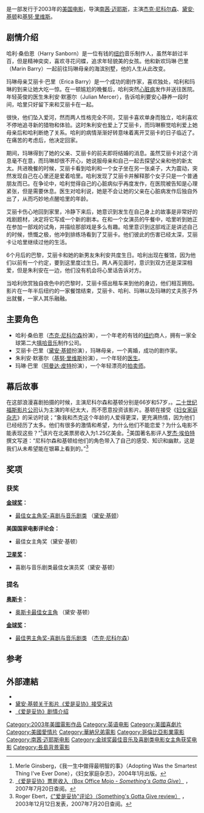 {{noteTA
|T=zh-hans:爱是妥协;zh-hk:玩轉男人心;zh-tw:愛你在心眼難開;
|G1=Show
|G2=Movie
}}
{{Infobox_Film
| name           = 爱是妥协
|original_name   = ''Something's Gotta Give''
| image          = Somethings gotta give.jpg
| image_size     = 
| caption        = 《爱是妥协》电影海报
| director       = [[南茜·迈耶斯|南茜·迈耶斯]]
| producer       = 
| writer         = [[南茜·迈耶斯|南茜·迈耶斯]]
| starring       = [[杰克·尼科尔森|杰克·尼科尔森]]<br />[[黛安·基顿|黛安·基顿]]<br />[[基努·里维斯|基努·里维斯]]<br />[[法蘭西絲·麥朵曼|法蘭西絲·麥朵曼]]<br />[[阿曼达·皮特|阿曼达·皮特]]
| music          = [[汉斯·季默|汉斯·季默]]
| cinematography = 
| editing        = [[乔·哈辛|乔·哈辛]]
| distributor    = 美国地区：<br />[[索尼影视娱乐|索尼影视娱乐]]<br />[[哥伦比亚影业公司|哥伦比亚影业公司]]<br />美国以外地区：<br />[[华纳兄弟|华纳兄弟]]
| released       = 2003年12月12日 
| runtime        = 128分钟
| country        = {{USA}}
| language       = [[英语|英语]]
| budget = 
| imdb_id = 0337741
| tw_name        = 愛你在心眼難開
| cn_name        = 爱是妥协
| hk_name        = 玩轉男人心
|}}

{{作品名稱|name=''Something's Gotta Give''|hk=玩轉男人心|tw=愛你在心眼難開|cn=爱是妥协}}是一部发行于2003年的[[美国电影|美国电影]]，导演[[南茜·迈耶斯|南茜·迈耶斯]]，主演[[杰克·尼科尔森|杰克·尼科尔森]]、[[黛安·基顿|黛安·基顿]]和[[基努·里维斯|基努·里维斯]]。

== 剧情介绍 ==

哈利·桑伯恩（Harry Sanborn）是一位有钱的[[纽约|纽约]]音乐制作人，虽然年龄过半百，但是精神奕奕，喜欢寻花问蝶，追求年轻貌美的女孩。他和新欢玛琳·巴里（Marin Barry）一起前往玛琳母亲的海滨别墅，他的人生从此改变。

玛琳母亲艾丽卡·巴里（Erica Barry）是一个成功的剧作家，喜欢独处，哈利和玛琳的到来让她大吃一惊。在一顿尴尬的晚餐后，哈利突然[[心脏病|心脏病]]发作并送往医院。年轻英俊的医生朱利安·默塞尔（Julian Mercer），告诉哈利要安心静养一段时间，哈里只好留下来和艾丽卡在一起。

很快，他们坠入爱河，然而两人性格完全不同，艾丽卡喜欢单身而独立，哈利喜欢不停地追寻新的猎物和体验。这时朱利安也爱上了艾丽卡，而玛琳察觉哈利爱上她母亲后和哈利断绝了关系。哈利的病情渐渐好转意味着离开艾丽卡的日子临近了。在痛苦的考虑后，他决定回家。

期间，玛琳得到了她的父亲、艾丽卡的前夫即将结婚的消息。虽然艾丽卡对这个消息毫不在意，而玛琳却很不开心，她说服母亲和自己一起去探望父亲和他的新太太。共进晚餐的时候，艾丽卡看到哈利和一个女子坐在另一张桌子，大为震动，突然发现自己在心里还是爱着哈里。哈利发现了艾丽卡并解释那个女子只是一个普通朋友而已。在争论中，哈利觉得自己的心脏病似乎再度发作，在医院被告知是心理紧张，但是需要休息。医生对哈利说，她是不会让她的父亲在心脏病发作后独自外出了，从而巧妙地点醒哈里的年龄。

艾丽卡伤心地回到家里，冷静下来后，她意识到发生在自己身上的故事是非常好的戏剧题材，决定将它写成一个新的剧本。在和一个女演员的午餐中，哈里听到她正在参加一部戏的试角，并描绘那部戏是多么有趣。哈里意识到这部戏正是讲述自己的时候，愤慨之极，他冲到排练场看到了艾丽卡。他们彼此的伤害已经太深，艾丽卡让哈里继续过他的生活。

6个月后的巴黎，艾丽卡和她的新男友朱利安共度生日。哈利出现在餐馆，因为他们以前有一个约定，要到这里度过生日。两人再见面时，意识到双方还是深深相爱，但是朱利安在一边，他们没有机会将心里话告诉对方。

当哈利欣赏独自夜色中的巴黎时，艾丽卡搭出租车来到他的身边，他们相互拥抱。影片在一年半后纽约的一家餐馆结束，艾丽卡、哈利、玛琳以及玛琳的丈夫孩子外出就餐，一家人其乐融融。

== 主要角色 ==
* 哈利·桑伯恩（[[杰克·尼科尔森|杰克·尼科尔森]]扮演），一个年老的有钱的[[纽约|纽约]]商人，拥有一家全球第二大[[嘻哈音乐|嘻哈音乐]]制作公司。
* 艾丽卡·巴里（[[黛安·基顿|黛安·基顿]]扮演），玛琳母亲，一个离婚，成功的剧作家。
* 朱利安·默塞尔（[[基努·里维斯|基努·里维斯]]扮演），一个年轻的[[医生|医生]]。
* 玛琳·巴里（[[阿曼达·皮特|阿曼达·皮特]]扮演），一个年轻漂亮的[[拍卖|拍卖师]]。

== 幕后故事 ==
在这部浪漫喜剧拍摄的时候，主演尼科尔森和基顿分别是66岁和57岁，。[[二十世纪福斯影片公司|二十世纪福斯影片公司]]认为主演的年纪太大，而不愿意投资该影片。基顿在接受《[[妇女家庭杂志|妇女家庭杂志]]》的采访时说；“象我和杰克这个年龄的人爱得更深，更充满热情，因为他们已经经历了太多。他们有很多的激情和希望，为什么他们不能恋爱？为什么电影不能表现这些？”<ref>Merle Ginsberg，《我一生中做得最明智的事》（Adopting Was the Smartest Thing I've Ever Done），《妇女家庭杂志》，2004年1月出版。</ref>该片在北美票房收入为1.25亿美金。<ref>[http://boxofficemojo.com/movies/?id=somethingsgottagive.htm 《爱是妥协》票房收入（Box Office Mojo - ''Something's Gotta Give''）] {{Wayback|url=http://boxofficemojo.com/movies/?id=somethingsgottagive.htm |date=20070930224953 }}，2007年7月20日查阅。</ref>美国著名影评人[[罗杰·埃伯特|罗杰·埃伯特]]撰文写道：“尼科尔森和基顿给他们的角色带入了自己的感受、知识和幽默，这是我们从未希望能在银幕上看到的。”<ref>Roger Ebert，[http://rogerebert.suntimes.com/apps/pbcs.dll/article?AID=/20031212/REVIEWS/312120302/1023 《"爱是妥协"评论》（Something's Gotta Give review）] {{Wayback|url=http://rogerebert.suntimes.com/apps/pbcs.dll/article?AID=%2F20031212%2FREVIEWS%2F312120302%2F1023 |date=20130121205248 }}，2003年12月12日发表，2007年7月20日查阅。</ref>

== 奖项 ==
=== 获奖 ===
'''[[金球奖|金球奖]]：'''
* [[金球奖最佳女主角奖-喜剧与音乐剧类|最佳女主角奖-喜剧与音乐剧类]] （[[黛安·基顿|黛安·基顿]]）
'''美国国家电影评论会：'''
* 最佳女主角奖（黛安·基顿）
'''[[卫星奖|卫星奖]]：'''
* 喜剧与音乐剧类最佳女演员奖（黛安·基顿）

=== 提名 ===
'''[[奥斯卡|奥斯卡]]：'''
* [[奥斯卡最佳女主角|奥斯卡最佳女主角]] （黛安·基顿）
'''[[金球奖|金球奖]]：'''
* [[金球奖最佳男主角奖-喜剧与音乐剧类|最佳男主角奖-喜剧与音乐剧类]] （[[杰克·尼科尔森|杰克·尼科尔森]]）

== 参考 ==
{{reflist}}

==外部連結==
* {{imdb title|id=0337741|title=爱是妥协}}
* [http://www.moviehole.net/news/20031202_2822.html 黛安·基顿关于影片《爱是妥协》接受采访] {{Wayback|url=http://www.moviehole.net/news/20031202_2822.html |date=20071013132610 }}
* [http://www.cy163.net/htm/5/7466.html 《爱是妥协》剧情介绍] {{Wayback|url=http://www.cy163.net/htm/5/7466.html |date=20070927041923 }}

{{DEFAULTSORT:Something's Gotta Give}}
[[Category:2003年美國電影作品|Category:2003年美國電影作品]]
[[Category:英语电影|Category:英语电影]]
[[Category:美國喜劇片|Category:美國喜劇片]]
[[Category:美國愛情片|Category:美國愛情片]]
[[Category:華納兄弟電影|Category:華納兄弟電影]]
[[Category:哥倫比亞影業電影|Category:哥倫比亞影業電影]]
[[Category:南茜·迈耶斯电影|Category:南茜·迈耶斯电影]]
[[Category:金球奖最佳音乐及喜剧类电影女主角获奖电影|Category:金球奖最佳音乐及喜剧类电影女主角获奖电影]]
[[Category:長島背景電影|Category:長島背景電影]]